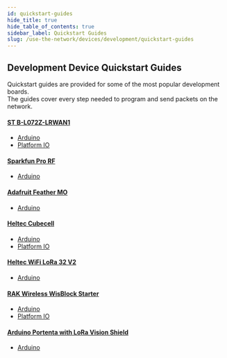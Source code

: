 ```yaml
---
id: quickstart-guides
hide_title: true
hide_table_of_contents: true
sidebar_label: Quickstart Guides
slug: /use-the-network/devices/development/quickstart-guides
---
```


## Development Device Quickstart Guides

Quickstart guides are provided for some of the most popular development boards.  
The guides cover every step needed to program and send packets on the network.

#### [ST B-L072Z-LRWAN1](/use-the-network/devices/development/stmicroelectronics/st-b-l072z-lrwan1)
- [Arduino](/use-the-network/devices/development/stmicroelectronics/st-b-l072z-lrwan1/arduino)
- [Platform IO](/use-the-network/devices/development/stmicroelectronics/st-b-l072z-lrwan1/platformio)

#### [Sparkfun Pro RF](/use-the-network/devices/development/sparkfun/pro-rf)
- [Arduino](/use-the-network/devices/development/sparkfun/pro-rf/arduino)

#### [Adafruit Feather MO](/use-the-network/devices/development/adafruit/adafruit-feather-m0-rfm95)
- [Arduino](/use-the-network/devices/development/adafruit/adafruit-feather-m0-rfm95/arduino)

#### [Heltec Cubecell](/use-the-network/devices/development/heltec/cubecell-dev-board)
- [Arduino](/use-the-network/devices/development/heltec/cubecell-dev-board/arduino)
- [Platform IO](/use-the-network/devices/development/heltec/cubecell-dev-board/platformio)

#### [Heltec WiFi LoRa 32 V2](/use-the-network/devices/development/heltec/wifi-lora-32-v2)
- [Arduino](/use-the-network/devices/development/heltec/wifi-lora-32-v2/arduino)

#### [RAK Wireless WisBlock Starter](/use-the-network/devices/development/rakwireless/wisblock-4631)
- [Arduino](/use-the-network/devices/development/rakwireless/wisblock-4631/arduino)
- [Platform IO](/use-the-network/devices/development/rakwireless/wisblock-4631/platformio)


#### [Arduino Portenta with LoRa Vision Shield](use-the-network/devices/development/arduino/lora-vision-shield/lora-vision-shield)
- [Arduino](/use-the-network/devices/development/arduino/lora-vision-shield/arduino)

